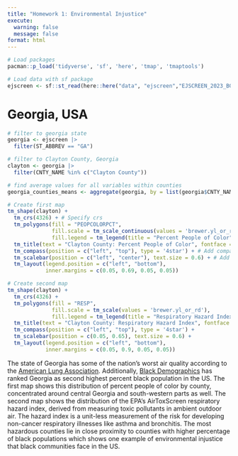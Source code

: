 ```yaml
---
title: "Homework 1: Environmental Injustice"
execute: 
  warning: false
  message: false
format: html
---
```


```r
# Load packages
pacman::p_load('tidyverse', 'sf', 'here', 'tmap', 'tmaptools')
```

```r
# Load data with sf package
ejscreen <- sf::st_read(here::here("data", "ejscreen","EJSCREEN_2023_BG_StatePct_with_AS_CNMI_GU_VI.gdb"))
```

# Georgia, USA

```r
# filter to georgia state
georgia <- ejscreen |> 
  filter(ST_ABBREV == "GA") 

# filter to Clayton County, Georgia
clayton <- georgia |> 
  filter(CNTY_NAME %in% c("Clayton County"))

# find average values for all variables within counties
georgia_counties_means <- aggregate(georgia, by = list(georgia$CNTY_NAME), FUN = mean)
```

```r
# Create first map
tm_shape(clayton) +
  tm_crs(4326) + # Specify crs
  tm_polygons(fill = "PEOPCOLORPCT",
              fill.scale = tm_scale_continuous(values = 'brewer.yl_or_rd'),
              fill.legend = tm_legend(title = "Percent People of Color", reverse = TRUE)) +
  tm_title(text = "Clayton County: Percent People of Color", fontface = 'bold') +
  tm_compass(position = c("left", "top"), type = '4star') + # Add compass
  tm_scalebar(position = c("left", "center"), text.size = 0.6) + # Add scale bar
  tm_layout(legend.position = c("left", "bottom"), 
            inner.margins = c(0.05, 0.69, 0.05, 0.05)) 
```

```r
# Create second map
tm_shape(clayton) +
  tm_crs(4326) +
  tm_polygons(fill = "RESP",
              fill.scale = tm_scale(values = 'brewer.yl_or_rd'),
              fill.legend = tm_legend(title = "Respiratory Hazard Index", reverse = TRUE)) +
  tm_title(text = "Clayton County: Respiratory Hazard Index", fontface = 'bold') +
  tm_compass(position = c("left", "top"), type = '4star') +
  tm_scalebar(position = c(0.05, 0.65), text.size = 0.6) +
  tm_layout(legend.position = c("left", "bottom"),
            inner.margins = c(0.05, 0.9, 0.05, 0.05))
```

The state of Georgia has some of the nation's worst air quality according to the [American Lung Association](https://www.lung.org/research/sota/city-rankings/states/georgia). Additionally, [Black Demographics](https://blackdemographics.com/population/black-state-population/) has ranked Georgia as second highest percent black population in the US. The first map shows this distribution of percent people of color by county, concentrated around central Georgia and south-western parts as well. The second map shows the distribution of the EPA's AirToxScreen respiratory hazard index, derived from measuring toxic pollutants in ambient outdoor air. The hazard index is a unit-less measurement of the risk for developing non-cancer respiratory illnesses like asthma and bronchitis. The most hazardous counties lie in close proximity to counties with higher percentage of black populations which shows one example of environmental injustice that black communities face in the US. 
